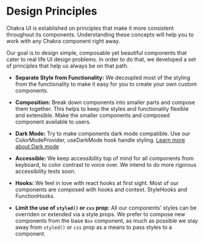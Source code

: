# Design Principles

Chakra UI is established on principles that make it more consistent throughout
its components. Understanding these concepts will help you to work with any
Chakra component right away.

Our goal is to design simple, composable yet beautiful components that cater to
real life UI design problems. In order to do that, we developed a set of
principles that help us always be on that path.

- **Separate Style from Functionality:** We decoupled most of the styling from
  the functionality to make it easy for you to create your own custom
  components.

- **Composition:** Break down components into smaller parts and compose them
  together. This helps to keep the styles and functionality flexible and
  extensible. Make the smaller components and composed component available to
  users.

- **Dark Mode:** Try to make components dark mode compatible. Use our
  ColorModeProvider, useDarkMode hook handle styling.
  [Learn more about Dark mode](google.com)

- **Accessible:** We keep accessibility top of mind for all components from
  keyboard, to color contrast to voice over. We intend to do more rigorous
  accessibility tests soon.

- **Hooks:** We feel in love with react hooks at first sight. Most of our
  components are composed with hooks and context. StyleHooks and FunctionHooks.

- **Limit the use of `styled()` or `css` prop:** All our components' styles can
  be overriden or extended via a style props. We prefer to compose new
  components from the base `Box` component, as much as possible we stay away
  from `styled()` or `css` prop as a means to pass styles to a component.
